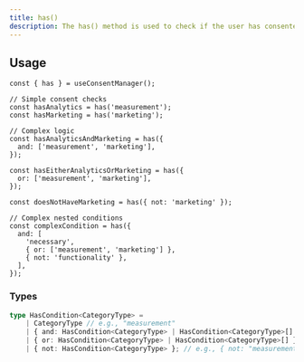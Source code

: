 ```yaml
---
title: has()
description: The has() method is used to check if the user has consented to a specific consent type by returning a boolean value. It can perform simple checks or more complex checks with AND, OR and NOT.
---
```


## Usage

```tsx
const { has } = useConsentManager();

// Simple consent checks
const hasAnalytics = has('measurement');
const hasMarketing = has('marketing');

// Complex logic
const hasAnalyticsAndMarketing = has({
  and: ['measurement', 'marketing'],
});

const hasEitherAnalyticsOrMarketing = has({
  or: ['measurement', 'marketing'],
});

const doesNotHaveMarketing = has({ not: 'marketing' });

// Complex nested conditions
const complexCondition = has({
  and: [
    'necessary',
    { or: ['measurement', 'marketing'] },
    { not: 'functionality' },
  ],
});
```

### Types

```ts
type HasCondition<CategoryType> =
	| CategoryType // e.g., "measurement"
	| { and: HasCondition<CategoryType> | HasCondition<CategoryType>[] } // e.g., { and: ["measurement", "marketing"] }
	| { or: HasCondition<CategoryType> | HasCondition<CategoryType>[] } // e.g., { or: ["measurement", "marketing"] }
	| { not: HasCondition<CategoryType> }; // e.g., { not: "measurement" }, { not: { and: ["measurement", "marketing"] } }
```
